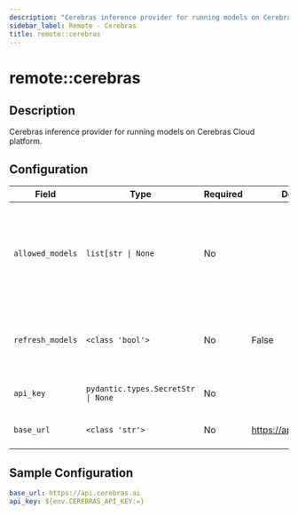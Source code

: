 ```yaml
---
description: "Cerebras inference provider for running models on Cerebras Cloud platform."
sidebar_label: Remote - Cerebras
title: remote::cerebras
---
```


# remote::cerebras

## Description

Cerebras inference provider for running models on Cerebras Cloud platform.

## Configuration

| Field | Type | Required | Default | Description |
|-------|------|----------|---------|-------------|
| `allowed_models` | `list[str \| None` | No |  | List of models that should be registered with the model registry. If None, all models are allowed. |
| `refresh_models` | `<class 'bool'>` | No | False | Whether to refresh models periodically from the provider |
| `api_key` | `pydantic.types.SecretStr \| None` | No |  | Authentication credential for the provider |
| `base_url` | `<class 'str'>` | No | https://api.cerebras.ai | Base URL for the Cerebras API |

## Sample Configuration

```yaml
base_url: https://api.cerebras.ai
api_key: ${env.CEREBRAS_API_KEY:=}
```
